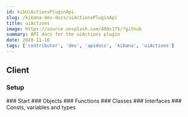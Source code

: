 ```yaml
---
id: kibUiActionsPluginApi
slug: /kibana-dev-docs/uiActionsPluginApi
title: uiActions
image: https://source.unsplash.com/400x175/?github
summary: API docs for the uiActions plugin
date: 2020-11-16
tags: ['contributor', 'dev', 'apidocs', 'kibana', 'uiActions']
---
```



## Client

### Setup
<DocDefinitionList data={[uiActionsObj.client.setup]}/>
### Start
<DocDefinitionList data={[uiActionsObj.client.start]}/>
### Objects
<DocDefinitionList data={uiActionsObj.client.objects}/>
### Functions
<DocDefinitionList data={uiActionsObj.client.functions}/>
### Classes
<DocDefinitionList data={uiActionsObj.client.classes}/>
### Interfaces
<DocDefinitionList data={uiActionsObj.client.interfaces}/>
### Consts, variables and types
<DocDefinitionList data={uiActionsObj.client.misc}/>
